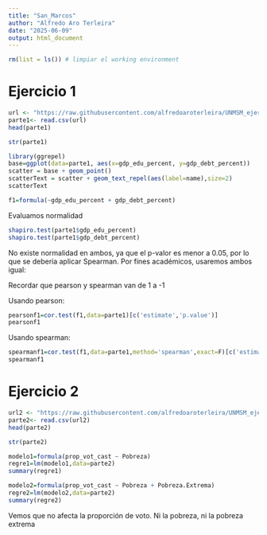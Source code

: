 ```yaml
---
title: "San_Marcos"
author: "Alfredo Aro Terleira"
date: "2025-06-09"
output: html_document
---
```


```r
rm(list = ls()) # limpiar el working environment
```

# Ejercicio 1

```r
url <- "https://raw.githubusercontent.com/alfredoaroterleira/UNMSM_ejercicio/refs/heads/main/data_part1.csv"
parte1<- read.csv(url)
head(parte1)
```

```r
str(parte1)
```
```r
library(ggrepel)
base=ggplot(data=parte1, aes(x=gdp_edu_percent, y=gdp_debt_percent))
scatter = base + geom_point()
scatterText = scatter + geom_text_repel(aes(label=name),size=2)
scatterText
```

```r
f1=formula(~gdp_edu_percent + gdp_debt_percent)
```

Evaluamos normalidad

```r
shapiro.test(parte1$gdp_edu_percent)
shapiro.test(parte1$gdp_debt_percent)
```
No existe normalidad en ambos, ya que el p-valor es menor a 0.05, por lo que se debería aplicar Spearman. Por fines académicos, usaremos ambos igual:

Recordar que pearson y spearman van de 1 a -1

Usando pearson:
```r
pearsonf1=cor.test(f1,data=parte1)[c('estimate','p.value')]
pearsonf1
```

Usando spearman:
```r
spearmanf1=cor.test(f1,data=parte1,method='spearman',exact=F)[c('estimate','p.value')]
spearmanf1
```



# Ejercicio 2

```r
url2 <- "https://raw.githubusercontent.com/alfredoaroterleira/UNMSM_ejercicio/refs/heads/main/data_part2.csv"
parte2<- read.csv(url2)
head(parte2)
```
```r
str(parte2)
```


```r
modelo1=formula(prop_vot_cast ~ Pobreza)
regre1=lm(modelo1,data=parte2)
summary(regre1)
```

```r
modelo2=formula(prop_vot_cast ~ Pobreza + Pobreza.Extrema)
regre2=lm(modelo2,data=parte2)
summary(regre2)
```

Vemos que no afecta la proporción de voto. Ni la pobreza, ni la pobreza extrema






